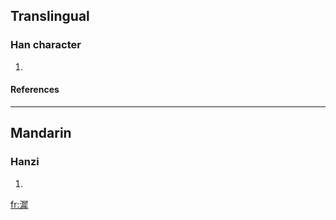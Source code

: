 ==Translingual==
===Han character===
{{Han char|rn=85|rad=水|as=12|sn=15|four=|canj=水尸水手 (ESEQ)}}
# {{defn|Han|sort=水12}}
====References====
{{Han ref|kx=0648.040|dkj=18219|hdz=31749.090|uh=6F3D|ud=28477}}

----
==Mandarin==
===Hanzi===
{{cmn-hanzi|pin=[[tí]] (ti2)|wg=t'i<sup>2</sup>}}
# {{defn|Mandarin}}

[[fr:漽]]